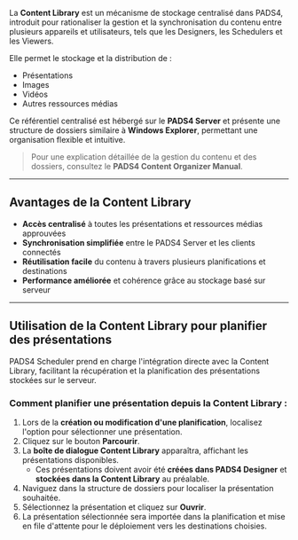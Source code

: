La **Content Library** est un mécanisme de stockage centralisé dans PADS4, introduit pour rationaliser la gestion et la synchronisation du contenu entre plusieurs appareils et utilisateurs, tels que les Designers, les Schedulers et les Viewers.

Elle permet le stockage et la distribution de :

* Présentations
* Images
* Vidéos
* Autres ressources médias

Ce référentiel centralisé est hébergé sur le **PADS4 Server** et présente une structure de dossiers similaire à **Windows Explorer**, permettant une organisation flexible et intuitive.

> Pour une explication détaillée de la gestion du contenu et des dossiers, consultez le **PADS4 Content Organizer Manual**.

***

## Avantages de la Content Library

* **Accès centralisé** à toutes les présentations et ressources médias approuvées
* **Synchronisation simplifiée** entre le PADS4 Server et les clients connectés
* **Réutilisation facile** du contenu à travers plusieurs planifications et destinations
* **Performance améliorée** et cohérence grâce au stockage basé sur serveur

***

## Utilisation de la Content Library pour planifier des présentations

PADS4 Scheduler prend en charge l'intégration directe avec la Content Library, facilitant la récupération et la planification des présentations stockées sur le serveur.

### Comment planifier une présentation depuis la Content Library :

1. Lors de la **création ou modification d'une planification**, localisez l'option pour sélectionner une présentation.
2. Cliquez sur le bouton **Parcourir**.
3. La **boîte de dialogue Content Library** apparaîtra, affichant les présentations disponibles.
   * Ces présentations doivent avoir été **créées dans PADS4 Designer** et **stockées dans la Content Library** au préalable.
4. Naviguez dans la structure de dossiers pour localiser la présentation souhaitée.
5. Sélectionnez la présentation et cliquez sur **Ouvrir**.
6. La présentation sélectionnée sera importée dans la planification et mise en file d'attente pour le déploiement vers les destinations choisies.
